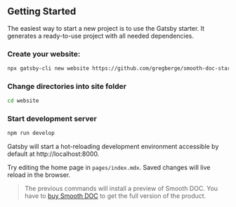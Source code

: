 ## Getting Started

The easiest way to start a new project is to use the Gatsby starter. It generates a ready-to-use project with all needed dependencies.

### Create your website:

```bash
npx gatsby-cli new website https://github.com/gregberge/smooth-doc-starter
```

### Change directories into site folder

```bash
cd website
```

### Start development server

```bash
npm run develop
```

Gatsby will start a hot-reloading development environment accessible by default at http://localhost:8000.

Try editing the home page in `pages/index.mdx`. Saved changes will live reload in the browser.

> The previous commands will install a preview of Smooth DOC. You have to <a href="https://gum.co/smooth-doc" data-gumroad-single-product="true">buy Smooth DOC</a> to get the full version of the product.
